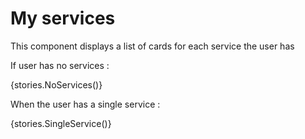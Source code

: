 
<Meta title={stories.default.title} component={stories.default.component} />

# My services

This component displays a list of cards for each service the user has

<Props of={ListeCartes} />

If user has no services :

<Story name="NoServices" decorators={stories.default.decorators}>
	{stories.NoServices()}
</Story>

When the user has a single service :

<Story name="SingleService" decorators={stories.default.decorators}>
	{stories.SingleService()}
</Story>
